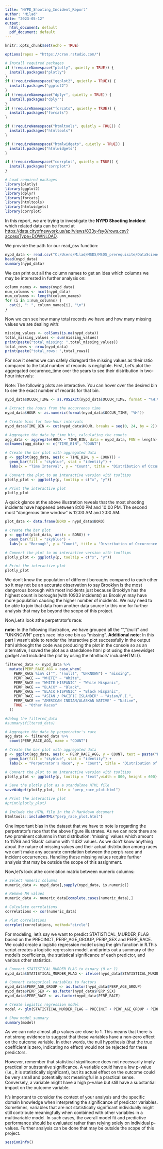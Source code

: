 ---
title: "NYPD_Shooting_Incident_Report"
author: "Milad"
date: "2023-05-12"
output:
  html_document: default
  pdf_document: default
---

```{r setup, include=FALSE}
knitr::opts_chunk$set(echo = TRUE)
```
```{r setting CRAN mirror, include=FALSE}
options(repos = "https://cran.rstudio.com/")
```

```{r package installation, message=FALSE, warning=FALSE}
# Install required packages
if (!requireNamespace("plotly", quietly = TRUE)) {
  install.packages("plotly")
}
if (!requireNamespace("ggplot2", quietly = TRUE)) {
  install.packages("ggplot2")
}
if (!requireNamespace("dplyr", quietly = TRUE)) {
  install.packages("dplyr")
}
if (!requireNamespace("forcats", quietly = TRUE)) {
  install.packages("forcats")
}

if (!requireNamespace("htmltools", quietly = TRUE)) {
  install.packages("htmltools")
}

if (!requireNamespace("htmlwidgets", quietly = TRUE)) {
  install.packages("htmlwidgets")
}

if (!requireNamespace("corrplot", quietly = TRUE)) {
  install.packages("corrplot")
}

# Load required packages
library(plotly)
library(ggplot2)
library(dplyr)
library(forcats)
library(htmltools)
library(htmlwidgets)
library(corrplot)
```

<!--## R Markdown-->

In this report, we are trying to investigate the **NYPD Shooting Incident** which related data can be found at  <https://data.cityofnewyork.us/api/views/833y-fsy8/rows.csv?accessType=DOWNLOAD>.

We provide the path for our read_csv function:

```{r Importing Data}
nypd_data <- read.csv("C:/Users/Milad/MSDS/MSDS_prerequisite/DataScienceAsAField/Project/NYPD.csv")
head(nypd_data)
summary(nypd_data)
```
We can print out all the column names to get an idea which columns we may be interested in further analysis on:
```{r column names}
column_names <- names(nypd_data)
num_columns <- ncol(nypd_data)
num_columns <- length(column_names)
for (i in 1:num_columns) {
  cat(i, ": ", column_names[i], "\n")
}

```
Now we can see how many total records we have and how many missing values we are dealing with:

```{r missing data}
missing_values <- colSums(is.na(nypd_data))
total_missing_values <- sum(missing_values)
print(paste("total_missing: ",total_missing_values))
total_rows <- nrow(nypd_data)
print(paste("total_rows: ",total_rows))
```
For now it seems we can safely disregard the missing values as their ratio compared to the total number of records is negligible.
First, Let's plot the aggregated occurence_time over the years to see their distribution in two-hour intervals:

Note: The following plots are interactive. You can hover over the desired bin to see the exact number of records for that bin.

```{r occur_time histogram}
nypd_data$OCCUR_TIME <- as.POSIXct(nypd_data$OCCUR_TIME, format = "%H:%M:%S")

# Extract the hours from the occurrence time
nypd_data$HOUR <- as.numeric(format(nypd_data$OCCUR_TIME, "%H"))

# Create bins for two-hour intervals
nypd_data$TIME_BIN <- cut(nypd_data$HOUR, breaks = seq(0, 24, by = 2))

# Aggregate the data by time bin, calculating the counts
agg_data <- aggregate(HOUR ~ TIME_BIN, data = nypd_data, FUN = length)
colnames(agg_data) <- c("TIME_BIN", "COUNT")

# Create the bar plot with aggregated data
p <- ggplot(agg_data, aes(x = TIME_BIN, y = COUNT)) +
  geom_bar(fill = "skyblue", stat = "identity") +
  labs(x = "Time Interval", y = "Count", title = "Distribution of Occurrence Time in Two-Hour Intervals\n (Aggregated over Years)")

# Convert the plot to an interactive version with tooltips
plotly_plot <- ggplotly(p, tooltip = c("x", "y"))

# Print the interactive plot
plotly_plot
```
A quick glance at the above illustration reveals that the most shooting incidents have happened between 8:00 PM and 10:00 PM. The second most "dangerous time window" is 12:00 AM and 2:00 AM.
```{r borough bar plot}
plot_data <- data.frame(BORO = nypd_data$BORO)

# Create the bar plot
p <- ggplot(plot_data, aes(x = BORO)) +
  geom_bar(fill = "skyblue") +
  labs(x = "Borough", y = "Count", title = "Distribution of Occurrence by Borough")

# Convert the plot to an interactive version with tooltips
plotly_plot <- ggplotly(p, tooltip = c("x", "y"))

# Print the interactive plot
plotly_plot
```
We don't know the population of different boroughs compared to each other so it may not be an accurate observation to say Brooklyn is the most dangerous borough with most incidents just because Brooklyn has the highest count in boroughs(with 10933 incidents) as Brooklyn may have more population causing the higher number of incidents. We may need to be able to join that data from another data source to this one for further analysis that may be beyond the scope of this project.\n

Now,Let's look athe perpetrator's race:


**note**: In the following illustration, we have grouped all the "","(null)" and "UNKNOWN" perp's race into one bin as "missing".
**Additional note**: In this part I wasn't able to render the interactive plot successfully in the output html althought the code was producing the plot in the console so as an alternative, I saved the plot as a standalone html plot using the savewidget gadget and included the plot by using the htmltools' includeHTML().
```{r perpet_race plot}

filtered_data <- nypd_data %>%
  mutate(PERP_RACE_AGG = case_when(
    PERP_RACE %in% c("", "(null)", "UNKNOWN") ~ "missing",
    PERP_RACE == "WHITE" ~ "White",
    PERP_RACE == "WHITE HISPANIC" ~ "White Hispanic",
    PERP_RACE == "BLACK" ~ "Black",
    PERP_RACE == "BLACK HISPANIC" ~ "Black Hispanic",
    PERP_RACE == "ASIAN / PACIFIC ISLANDER" ~ "Asian/P.I.",
    PERP_RACE == "AMERICAN INDIAN/ALASKAN NATIVE" ~ "Native",
    TRUE ~ "Other Races"
  ))

#debug the filtered_data
#summary(filtered_data)

# Aggregate the data by perpetrator's race
agg_data <- filtered_data %>%
  count(PERP_RACE_AGG, name = "COUNT")

# Create the bar plot with aggregated data
p <- ggplot(agg_data, aes(x = PERP_RACE_AGG, y = COUNT, text = paste("Perpetrator's Race: ", PERP_RACE_AGG, "<br>Count: ", COUNT))) +
  geom_bar(fill = "skyblue", stat = "identity") +
  labs(x = "Perpetrator's Race", y = "Count", title = "Distribution of Occurrence by Perpetrator's Race")

# Convert the plot to an interactive version with tooltips
plotly_plot <- ggplotly(p, tooltip = "text",width = 800, height = 600)

# Save the plotly plot as a standalone HTML file
saveWidget(plotly_plot, file = "perp_race_plot.html")

# Print the interactive plot
#print(plotly_plot)

# Include the HTML file in the R Markdown document
htmltools::includeHTML("perp_race_plot.html")

```
One important bias in the dataset that we have to note is regarding the perpetrator's race that the above figure illustrates. As we can note there are two prominent columns in that distribution: 'missing' values which amount to 11786 and 'Black' column with 11432 values. As we don't know anything about the nature of missing values and their actual distribution among races we can't make any accurate correlation between the perp's race and incident occurrences. Handling these missing values require further analysis that may be outside the scope of this assignment.

Now,let's look athe correlation matrix between numeric columns: 

```{r correlation matrix}
# Select numeric columns
numeric_data <- nypd_data[,sapply(nypd_data, is.numeric)]

# Remove NA values
numeric_data <- numeric_data[complete.cases(numeric_data),]

# Calculate correlations
correlations <- cor(numeric_data)

# Plot correlations
corrplot(correlations, method="circle")

```













For modeling, let's say we want to predict STATISTICAL_MURDER_FLAG based on the PRECINCT, PERP_AGE_GROUP, PERP_SEX and PERP_RACE. We could create a logistic regression model using the glm function in R.This script creates a logistic regression model, and prints out a summary of the model's coefficients, the statistical significance of each predictor, and various other statistics.

```{r logistic regression }
# Convert STATISTICAL_MURDER_FLAG to binary (0 or 1)
nypd_data$STATISTICAL_MURDER_FLAG <- ifelse(nypd_data$STATISTICAL_MURDER_FLAG == "Yes", 1, 0)

# Convert categorical variables to factors
nypd_data$PERP_AGE_GROUP <- as.factor(nypd_data$PERP_AGE_GROUP)
nypd_data$PERP_SEX <- as.factor(nypd_data$PERP_SEX)
nypd_data$PERP_RACE <- as.factor(nypd_data$PERP_RACE)

# Create logistic regression model
model <- glm(STATISTICAL_MURDER_FLAG ~ PRECINCT + PERP_AGE_GROUP + PERP_SEX + PERP_RACE, data = nypd_data, family = binomial)

# Show model summary
summary(model)

```
As we can note almost all p values are close to 1. This means that there is not strong evidence to suggest that these variables have a non-zero effect on the outcome variable. In other words, the null hypothesis (that the true coefficient is zero, indicating no effect) would not be rejected for these predictors.

However, remember that statistical significance does not necessarily imply practical or substantive significance. A variable could have a low p-value (i.e., it is statistically significant), but its actual effect on the outcome could be very small and potentially not meaningful in a practical sense. Conversely, a variable might have a high p-value but still have a substantial impact on the outcome variable.

It's important to consider the context of your analysis and the specific domain knowledge when interpreting the significance of predictor variables. Sometimes, variables that are not statistically significant individually might still contribute meaningfully when combined with other variables in a multivariable model. In such cases, the overall model fit and predictive performance should be evaluated rather than relying solely on individual p-values.
Further analysis can be done that may be outside the scope of this project.

```{r session_info}
sessionInfo()
```




